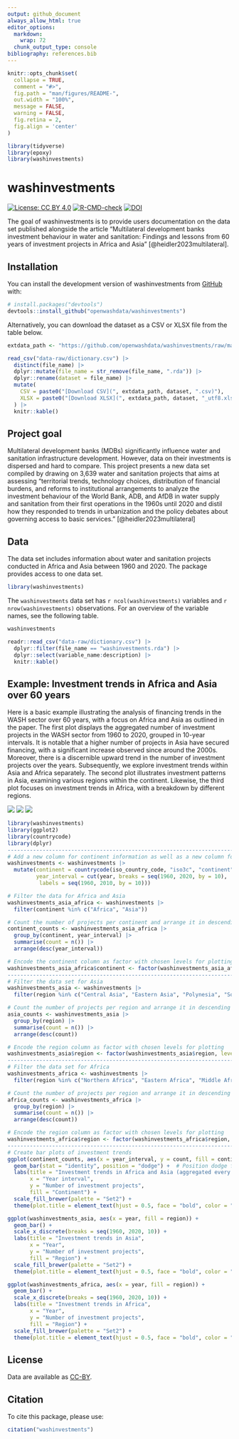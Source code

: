 ```yaml
---
output: github_document
always_allow_html: true
editor_options: 
  markdown: 
    wrap: 72
  chunk_output_type: console
bibliography: references.bib
---
```


<!-- README.md is generated from README.Rmd. Please edit that file -->

```r
knitr::opts_chunk$set(
  collapse = TRUE,
  comment = "#>",
  fig.path = "man/figures/README-",
  out.width = "100%",
  message = FALSE,
  warning = FALSE,
  fig.retina = 2,
  fig.align = 'center'
)

library(tidyverse)
library(epoxy)
library(washinvestments)
```

# washinvestments

<!-- badges: start -->
[![License: CC BY
4.0](https://img.shields.io/badge/License-CC_BY_4.0-orange.svg)](https://creativecommons.org/licenses/by/4.0/)
[![R-CMD-check](https://github.com/openwashdata/washinvestments/actions/workflows/R-CMD-check.yaml/badge.svg)](https://github.com/openwashdata/washinvestments/actions/workflows/R-CMD-check.yaml)
[![DOI](https://zenodo.org/badge/770378167.svg)](https://zenodo.org/doi/10.5281/zenodo.11203434)
<!-- badges: end -->

The goal of washinvestments is to provide users documentation on the data set published alongside the article "Multilateral
development banks investment behaviour in water and sanitation: Findings
and lessons from 60 years of investment projects in Africa and Asia"
[@heidler2023multilateral].

## Installation

You can install the development version of washinvestments from
[GitHub](https://github.com/) with:

``` r
# install.packages("devtools")
devtools::install_github("openwashdata/washinvestments")
```

Alternatively, you can download the dataset as a CSV or XLSX file from
the table below.

```r

extdata_path <- "https://github.com/openwashdata/washinvestments/raw/main/inst/extdata/"

read_csv("data-raw/dictionary.csv") |> 
  distinct(file_name) |> 
  dplyr::mutate(file_name = str_remove(file_name, ".rda")) |> 
  dplyr::rename(dataset = file_name) |> 
  mutate(
    CSV = paste0("[Download CSV](", extdata_path, dataset, ".csv)"),
    XLSX = paste0("[Download XLSX](", extdata_path, dataset, "_utf8.xlsx)")
  ) |> 
  knitr::kable()

```

## Project goal

Multilateral development banks (MDBs) significantly influence water and
sanitation infrastructure development. However, data on their investments is
dispersed and hard to compare. This project presents a new data set
compiled by drawing on 3,639 water and sanitation projects that aims at
assessing "territorial trends, technology choices, distribution of
financial burdens, and reforms to institutional arrangements to analyze
the investment behaviour of the World Bank, ADB, and AfDB in water
supply and sanitation from their first operations in the 1960s until
2020 and distil how they responded to trends in urbanization and the
policy debates about governing access to basic services."
[@heidler2023multilateral]

## Data

The data set includes information about water and sanitation projects
conducted in Africa and Asia between 1960 and 2020. The package provides
access to one data set.

```r
library(washinvestments)
```

The `washinvestments` data set has `r ncol(washinvestments)` variables
and `r nrow(washinvestments)` observations. For an overview of the
variable names, see the following table.

```r
washinvestments
```

```r
readr::read_csv("data-raw/dictionary.csv") |> 
  dplyr::filter(file_name == "washinvestments.rda") |> 
  dplyr::select(variable_name:description) |> 
  knitr::kable()
```

## Example: Investment trends in Africa and Asia over 60 years

Here is a basic example illustrating the analysis of financing trends in the WASH sector over 60 years, with a focus on Africa and Asia as outlined in the paper. The first plot displays the aggregated number of investment projects in the WASH sector from 1960 to 2020, grouped in 10-year intervals. It is notable that a higher number of projects in Asia have secured financing, with a significant increase observed since around the 2000s. Moreover, there is a discernible upward trend in the number of investment projects over the years. Subsequently, we explore investment trends within Asia and Africa separately. The second plot illustrates investment patterns in Asia, examining various regions within the continent. Likewise, the third plot focuses on investment trends in Africa, with a breakdown by different regions.

![](man/figures/africa_asia_10.png)
![](man/figures/asia.png)
![](man/figures/africa.png)

```r
library(washinvestments)
library(ggplot2)
library(countrycode)
library(dplyr)
----------------------------------------------------------------------------------------------------------------------------
# Add a new column for continent information as well as a new column for 10-year intervals
washinvestments <- washinvestments |> 
  mutate(continent = countrycode(iso_country_code, "iso3c", "continent"),
         year_interval = cut(year, breaks = seq(1960, 2020, by = 10),
          labels = seq(1960, 2010, by = 10)))

# Filter the data for Africa and Asia
washinvestments_asia_africa <- washinvestments |> 
  filter(continent %in% c("Africa", "Asia"))

# Count the number of projects per continent and arrange it in descending order
continent_counts <- washinvestments_asia_africa |> 
  group_by(continent, year_interval) |> 
  summarise(count = n()) |> 
  arrange(desc(year_interval))

# Encode the continent column as factor with chosen levels for plotting
washinvestments_asia_africa$continent <- factor(washinvestments_asia_africa$continent, levels = continent_counts$continent)
----------------------------------------------------------------------------------------------------------------------------
# Filter the data set for Asia
washinvestments_asia <- washinvestments |>
  filter(region %in% c("Central Asia", "Eastern Asia", "Polynesia", "South-eastern Asia", "Southern Asia", "Western Asia"))

# Count the number of projects per region and arrange it in descending order
asia_counts <- washinvestments_asia |> 
  group_by(region) |> 
  summarise(count = n()) |> 
  arrange(desc(count))

# Encode the region column as factor with chosen levels for plotting
washinvestments_asia$region <- factor(washinvestments_asia$region, levels = asia_counts$region)
----------------------------------------------------------------------------------------------------------------------------
# Filter the data set for Africa
washinvestments_africa <- washinvestments |>
  filter(region %in% c("Northern Africa", "Eastern Africa", "Middle Africa", "Western Africa", "Southern Africa"))

# Count the number of projects per region and arrange it in descending order
africa_counts <- washinvestments_africa |> 
  group_by(region) |> 
  summarise(count = n()) |> 
  arrange(desc(count))

# Encode the region column as factor with chosen levels for plotting
washinvestments_africa$region <- factor(washinvestments_africa$region, levels = africa_counts$region)
----------------------------------------------------------------------------------------------------------------------------
# Create bar plots of investment trends
ggplot(continent_counts, aes(x = year_interval, y = count, fill = continent)) +
  geom_bar(stat = "identity", position = "dodge") +  # Position dodge for side-by-side bars
  labs(title = "Investment trends in Africa and Asia (aggregated every 10 years)",
       x = "Year interval",
       y = "Number of investment projects",
       fill = "Continent") +
  scale_fill_brewer(palette = "Set2") +
  theme(plot.title = element_text(hjust = 0.5, face = "bold", color = "#333333"))

ggplot(washinvestments_asia, aes(x = year, fill = region)) +
  geom_bar() +
  scale_x_discrete(breaks = seq(1960, 2020, 10)) +
  labs(title = "Investment trends in Asia",
       x = "Year",
       y = "Number of investment projects",
       fill = "Region") +
  scale_fill_brewer(palette = "Set2") +
  theme(plot.title = element_text(hjust = 0.5, face = "bold", color = "#333333"))

ggplot(washinvestments_africa, aes(x = year, fill = region)) +
  geom_bar() +
  scale_x_discrete(breaks = seq(1960, 2020, 10)) +
  labs(title = "Investment trends in Africa",
       x = "Year",
       y = "Number of investment projects",
       fill = "Region") +
  scale_fill_brewer(palette = "Set2") +
  theme(plot.title = element_text(hjust = 0.5, face = "bold", color = "#333333"))
```

## License

Data are available as
[CC-BY](https://github.com/openwashdata/washinvestments/LICENSE.md).

## Citation

To cite this package, please use:

```r
citation("washinvestments")
```
